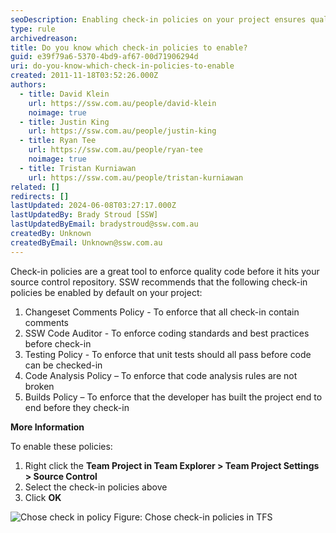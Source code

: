 ```yaml
---
seoDescription: Enabling check-in policies on your project ensures quality code and enforces coding standards before it hits your source control repository.
type: rule
archivedreason:
title: Do you know which check-in policies to enable?
guid: e39f79a6-5370-4bd9-af67-00d71906294d
uri: do-you-know-which-check-in-policies-to-enable
created: 2011-11-18T03:52:26.000Z
authors:
  - title: David Klein
    url: https://ssw.com.au/people/david-klein
    noimage: true
  - title: Justin King
    url: https://ssw.com.au/people/justin-king
  - title: Ryan Tee
    url: https://ssw.com.au/people/ryan-tee
    noimage: true
  - title: Tristan Kurniawan
    url: https://ssw.com.au/people/tristan-kurniawan
related: []
redirects: []
lastUpdated: 2024-06-08T03:27:17.000Z
lastUpdatedBy: Brady Stroud [SSW]
lastUpdatedByEmail: bradystroud@ssw.com.au
createdBy: Unknown
createdByEmail: Unknown@ssw.com.au
---
```


Check-in policies are a great tool to enforce quality code before it hits your source control repository. SSW recommends that the following check-in policies be enabled by default on your project:
1. Changeset Comments Policy - To enforce that all check-in contain comments
2. SSW Code Auditor - To enforce coding standards and best practices before check-in
3. Testing Policy - To enforce that unit tests should all pass before code can be checked-in
4. Code Analysis Policy – To enforce that code analysis rules are not broken
5. Builds Policy – To enforce that the developer has built the project end to end before they check-in

**More Information**

To enable these policies:

1. Right click the **Team Project in Team Explorer &gt; Team Project Settings &gt; Source Control**
2. Select the check-in policies above
3. Click **OK**

![Chose check in policy](/uploads/rules/do-you-know-which-check-in-policies-to-enable/SC_TFSCI.jpg) Figure: Chose check-in policies in TFS
